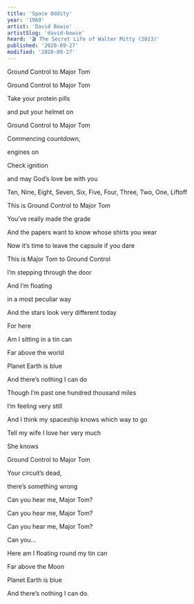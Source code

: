 ```yaml
---
title: 'Space Oddity'
year: '1969'
artist: 'David Bowie'
artistSlug: 'david-bowie'
heard: '🎬 The Secret Life of Walter Mitty (2013)'
published: '2020-09-27'
modified: '2020-09-27'
---
```


<LyricSection>

Ground Control to Major Tom

Ground Control to Major Tom

Take your protein pills

and put your helmet on

</LyricSection>

<LyricSection>

Ground Control to Major Tom

Commencing countdown,

engines on

Check ignition

and may God&rsquo;s love be with you

</LyricSection>

<LyricSection>

Ten, Nine, Eight, Seven, Six, Five, Four, Three, Two, One, Liftoff

</LyricSection>

<LyricSection>

This is Ground Control to Major Tom

You&rsquo;ve really made the grade

And the papers want to know whose shirts you wear

Now it&rsquo;s time to leave the capsule if you dare

</LyricSection>

<LyricSection>

This is Major Tom to Ground Control

I&rsquo;m stepping through the door

And I&rsquo;m floating

in a most peculiar way

And the stars look very different today

</LyricSection>

<LyricSection>

For here

Am I sitting in a tin can

Far above the world

Planet Earth is blue

And there&rsquo;s nothing I can do

</LyricSection>

<LyricSection>

Though I&rsquo;m past one hundred thousand miles

I&rsquo;m feeling very still

And I think my spaceship knows which way to go

Tell my wife I love her very much

She knows

</LyricSection>

<LyricSection>

Ground Control to Major Tom

Your circuit&rsquo;s dead,

there&rsquo;s something wrong

Can you hear me, Major Tom?

Can you hear me, Major Tom?

Can you hear me, Major Tom?

Can you...

</LyricSection>

<LyricSection>

Here am I floating round my tin can

Far above the Moon

Planet Earth is blue

And there&rsquo;s nothing I can do.

</LyricSection>
